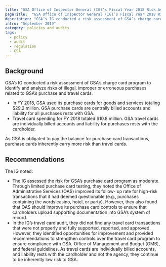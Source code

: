 ```yaml
---
title: "GSA Office of Inspector General (IG)’s Fiscal Year 2018 Risk Assessment of GSA’s Charge Card Program"
pageTitle:  "GSA Office of Inspector General (IG)’s Fiscal Year 2018 Risk Assessment of GSA’s Charge Card Program"
description: "GSA’s IG conducted a risk assessment of GSA’s charge card program to identify and analyze risks of illegal, improper or erroneous purchases related to GSA’s purchase and travel cards."
intro: "September 2019"
category: policies and audits
tags:
  - policy
  - audit
  - regulation
  - GSA
---
```



<LinkButton link="https://www.oversight.gov/sites/default/files/oig-reports/a190041_1.pdf" text="View full audit" />

## Background

GSA’s IG conducted a risk assessment of GSA’s charge card program to identify and analyze risks of illegal, improper or erroneous purchases related to GSA’s purchase and travel cards.

- In FY 2018, GSA used its purchase cards for goods and services totaling $29.2 million. GSA purchase cards are centrally billed accounts and liability for all purchases rests with GSA. 
- Travel card spending for FY 2018 totaled $10.8 million. GSA travel cards are individually billed accounts and liability for purchases rests with the cardholder.

As GSA is obligated to pay the balance for purchase card transactions, purchase cards inherently carry more risk than travel cards. 

## Recommendations

The IG noted:

- The IG assessed the risk for GSA’s purchase card program as moderate. Through limited purchase card testing, they noted the Office of Administrative Services (OAS) improved its follow- up rate for high-risk transactions that it had deemed questionable (e.g., purchases containing the words casino, hotel, or party). However, they also found that OAS should improve its purchase card controls to ensure that cardholders upload supporting documentation into GSA’s system of record.
- In the IG’s travel card audit, they did not find any travel card transactions that were not properly and fully supported, reported, and approved. However, they identified opportunities for improvement and provided recommendations to strengthen controls over the travel card program to ensure compliance with GSA, Office of Management and Budget (OMB), and federal guidelines. As travel cards are individually billed accounts, and liability rests with the cardholder and not the agency, they continue to be inherently low risk to GSA.
